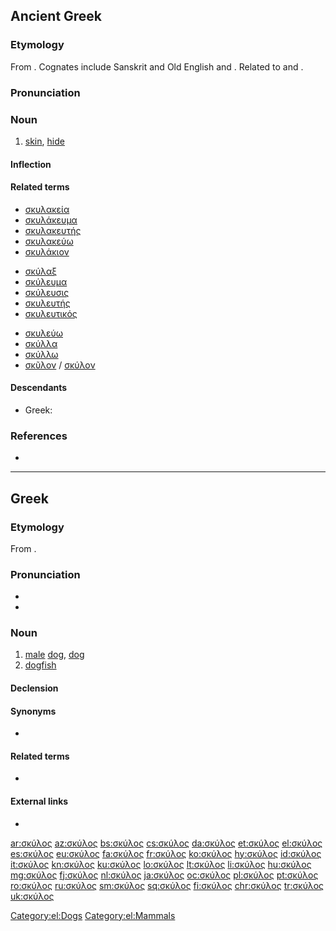 ==Ancient Greek==

===Etymology===
From {{etyl|ine-pro|grc}} {{m|ine-pro|*(s)kewH-||to cover}}. Cognates include Sanskrit {{term|sc=Deva|स्कुनाति|tr=skunāti||to cover|lang=sa}} and Old English {{m|ang|scēo||sky}} and {{term|scuwa||shade, darkness, protection|lang=ang}}. Related to {{term|sc=polytonic|σκῦτος|tr=skūtos||hide, leather|lang=grc}} and {{term|sc=polytonic|ἐπισκύνιον|tr=episkúnion||skin over the brows|lang=grc}}.

===Pronunciation===
{{grc-ipa-rows|s|kj|u'|l|o|s}}

===Noun===
{{grc-noun|[[σκύλεος]], [[σκύλους]]|n|third|skulos}}

# [[skin]], [[hide]]

====Inflection====
{{grc-decl-3rd-N-prx-con-εος|σκύλ|σκύλ|σκυλ}}

====Related terms====
{{top3}}
* [[σκυλακεία]]
* [[σκυλάκευμα]]
* [[σκυλακευτής]]
* [[σκυλακεύω]]
* [[σκυλάκιον]]
{{mid3}}
* [[σκύλαξ]]
* [[σκύλευμα]]
* [[σκύλευσις]]
* [[σκυλευτής]]
* [[σκυλευτικός]]
{{mid3}}
* [[σκυλεύω]]
* [[σκύλλα]]
* [[σκύλλω]]
* [[σκῦλον]] / [[σκύλον]]
{{bottom}}

====Descendants====
* Greek: {{l|el|σκύλος|tr=skúlos|g=m|gloss=dog}}

===References===
* {{R:LSJ}}

----

==Greek==

===Etymology===
From {{etyl|grc|el}} {{term|σκύλος||skin, hide|tr=skylos|lang=grc|sc=polytonic}}.

===Pronunciation===
* {{IPA|[ˈscilo̞s]|lang=el}}
* {{hyphenation|σκύ|λος|lang=el}}

===Noun===
{{el-noun|m|σκύλοι|f=σκύλα|n=σκυλί}}

# [[male]] [[dog]], [[dog]]
# [[dogfish]]

====Declension====
{{el-nM-ος-οι-3a|σκύλ}}

====Synonyms====
* {{katharevousa}} {{l|el|κύων|g=m|g2=f}}

====Related terms====
* {{l|el|σκυλάκι|gloss=puppy|g=n}}

====External links====
* {{pedialite|lang=el}}

[[Category:el:Dogs]]
[[Category:el:Mammals]]

[[ar:σκύλος]]
[[az:σκύλος]]
[[bs:σκύλος]]
[[cs:σκύλος]]
[[da:σκύλος]]
[[et:σκύλος]]
[[el:σκύλος]]
[[es:σκύλος]]
[[eu:σκύλος]]
[[fa:σκύλος]]
[[fr:σκύλος]]
[[ko:σκύλος]]
[[hy:σκύλος]]
[[id:σκύλος]]
[[it:σκύλος]]
[[kn:σκύλος]]
[[ku:σκύλος]]
[[lo:σκύλος]]
[[lt:σκύλος]]
[[li:σκύλος]]
[[hu:σκύλος]]
[[mg:σκύλος]]
[[fj:σκύλος]]
[[nl:σκύλος]]
[[ja:σκύλος]]
[[oc:σκύλος]]
[[pl:σκύλος]]
[[pt:σκύλος]]
[[ro:σκύλος]]
[[ru:σκύλος]]
[[sm:σκύλος]]
[[sq:σκύλος]]
[[fi:σκύλος]]
[[chr:σκύλος]]
[[tr:σκύλος]]
[[uk:σκύλος]]